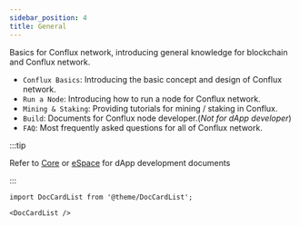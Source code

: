 ```yaml
---
sidebar_position: 4
title: General
---
```


Basics for Conflux network, introducing general knowledge for blockchain and Conflux network.

- `Conflux Basics`: Introducing the basic concept and design of Conflux network.
- `Run a Node`: Introducing how to run a node for Conflux network.
- `Mining & Staking`: Providing tutorials for mining / staking in Conflux.
- `Build`: Documents for Conflux node developer.(*Not for dApp developer*)
- `FAQ`: Most frequently asked questions for all of Conflux network.

:::tip

Refer to [Core](../core/build) or [eSpace](/docs/category/build) for dApp development documents

:::

```mdx-code-block
import DocCardList from '@theme/DocCardList';

<DocCardList />
```
